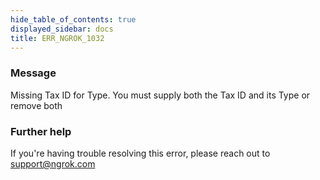 ```yaml
---
hide_table_of_contents: true
displayed_sidebar: docs
title: ERR_NGROK_1032
---
```




### Message

Missing Tax ID for Type. You must supply both the Tax ID and its Type or remove both

<ErrorDetails error="err_ngrok_1032" />

### Further help

If you're having trouble resolving this error, please reach out to [support@ngrok.com](mailto:support@ngrok.com?subject=Help%20with%20ERR_NGROK_1032)
